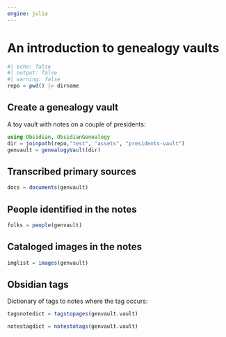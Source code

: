 ```yaml
---
engine: julia
---
```


# An introduction to genealogy vaults



```julia
#| echo: false
#| output: false
#| warning: false
repo = pwd() |> dirname
```

## Create a genealogy vault

A toy vault with notes on a couple of presidents:

```julia
using Obsidian, ObsidianGenealogy
dir = joinpath(repo,"test", "assets", "presidents-vault")
genvault = genealogyVault(dir)
```

## Transcribed primary sources

```julia
docs = documents(genvault)
```


## People identified in the notes

```julia
folks = people(genvault)
```



## Cataloged images in the notes

```julia
imglist = images(genvault)
```


## Obsidian tags

Dictionary of tags to notes where the tag occurs:

```julia
tagsnotedict = tagstopages(genvault.vault)
```



```julia
notestagdict = notestotags(genvault.vault)
```